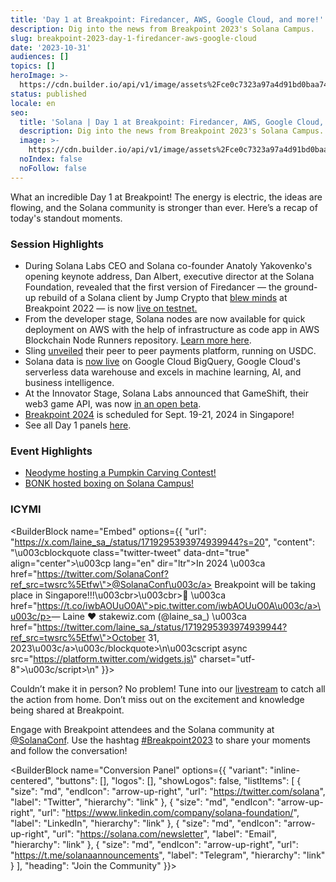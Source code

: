 ```yaml
---
title: 'Day 1 at Breakpoint: Firedancer, AWS, Google Cloud, and more!'
description: Dig into the news from Breakpoint 2023's Solana Campus.
slug: breakpoint-2023-day-1-firedancer-aws-google-cloud
date: '2023-10-31'
audiences: []
topics: []
heroImage: >-
  https://cdn.builder.io/api/v1/image/assets%2Fce0c7323a97a4d91bd0baa7490ec9139%2F46620924a0214d6ebbbaa9f25d8b8cc7
status: published
locale: en
seo:
  title: 'Solana | Day 1 at Breakpoint: Firedancer, AWS, Google Cloud, and more!'
  description: Dig into the news from Breakpoint 2023's Solana Campus.
  image: >-
    https://cdn.builder.io/api/v1/image/assets%2Fce0c7323a97a4d91bd0baa7490ec9139%2F46620924a0214d6ebbbaa9f25d8b8cc7
  noIndex: false
  noFollow: false
---
```


What an incredible Day 1 at Breakpoint! The energy is electric, the ideas are flowing, and the Solana community is stronger than ever. Here’s a recap of today's standout moments.

### Session Highlights

-   During Solana Labs CEO and Solana co-founder Anatoly Yakovenko's opening keynote address, Dan Albert, executive director at the Solana Foundation, revealed that the first version of Firedancer — the ground-up rebuild of a Solana client by Jump Crypto that [blew minds](https://www.youtube.com/watch?v=Dh6Yn2Odyr4) at Breakpoint 2022 — is now [live on testnet.](https://twitter.com/solana/status/1719310929593057720)
-   From the developer stage, Solana nodes are now available for quick deployment on AWS with the help of infrastructure as code app in AWS Blockchain Node Runners repository. [Learn more here](https://twitter.com/solana/status/1719336012961153403).
-   Sling [unveiled](https://twitter.com/SlingMoney/status/1719360288367980579) their peer to peer payments platform, running on USDC.
-   Solana data is [now live](https://twitter.com/solana/status/1719381083718861276) on Google Cloud BigQuery, Google Cloud's serverless data warehouse and excels in machine learning, AI, and business intelligence. 
-   At the Innovator Stage, Solana Labs announced that GameShift, their web3 game API, was now [in an open beta](https://twitter.com/SolanaConf/status/1719384809795883351).
-   [Breakpoint 2024](https://x.com/solana/status/1719298160420335780?s=20) is scheduled for Sept. 19-21, 2024 in Singapore!
-   See all Day 1 panels [here](https://www.youtube.com/@SolanaFndn/playlists).

### Event Highlights

-   [Neodyme hosting a Pumpkin Carving Contest!](https://twitter.com/JassimJust/status/1719349951593861528) 
-   [BONK hosted boxing on Solana Campus!](https://x.com/bonk_inu/status/1719325680909881747?s=20)

### ICYMI

<BuilderBlock name="Embed" options={{
  "url": "https://x.com/laine_sa_/status/1719295393974939944?s=20",
  "content": "\u003cblockquote class=\"twitter-tweet\" data-dnt=\"true\" align=\"center\">\u003cp lang=\"en\" dir=\"ltr\">In 2024 \u003ca href=\"https://twitter.com/SolanaConf?ref_src=twsrc%5Etfw\">@SolanaConf\u003c/a> Breakpoint will be taking place in Singapore!!!\u003cbr>\u003cbr>🎉 \u003ca href=\"https://t.co/iwbAOUuO0A\">pic.twitter.com/iwbAOUuO0A\u003c/a>\u003c/p>&mdash; Laine ❤️ stakewiz.com (@laine_sa_) \u003ca href=\"https://twitter.com/laine_sa_/status/1719295393974939944?ref_src=twsrc%5Etfw\">October 31, 2023\u003c/a>\u003c/blockquote>\n\u003cscript async src=\"https://platform.twitter.com/widgets.js\" charset=\"utf-8\">\u003c/script>\n"
}}>

</BuilderBlock>

Couldn’t make it in person? No problem! Tune into our [livestream](https://solana.com/breakpoint) to catch all the action from home. Don’t miss out on the excitement and knowledge being shared at Breakpoint.

Engage with Breakpoint attendees and the Solana community at [@SolanaConf](https://twitter.com/solanaconf). Use the hashtag [#Breakpoint2023](https://twitter.com/search?q=%23Breakpoint2023&src=typed_query) to share your moments and follow the conversation!

<BuilderBlock name="Conversion Panel" options={{
  "variant": "inline-centered",
  "buttons": [],
  "logos": [],
  "showLogos": false,
  "listItems": [
    {
      "size": "md",
      "endIcon": "arrow-up-right",
      "url": "https://twitter.com/solana",
      "label": "Twitter",
      "hierarchy": "link"
    },
    {
      "size": "md",
      "endIcon": "arrow-up-right",
      "url": "https://www.linkedin.com/company/solana-foundation/",
      "label": "LinkedIn",
      "hierarchy": "link"
    },
    {
      "size": "md",
      "endIcon": "arrow-up-right",
      "url": "https://solana.com/newsletter",
      "label": "Email",
      "hierarchy": "link"
    },
    {
      "size": "md",
      "endIcon": "arrow-up-right",
      "url": "https://t.me/solanaannouncements",
      "label": "Telegram",
      "hierarchy": "link"
    }
  ],
  "heading": "Join the Community"
}}>

</BuilderBlock>
